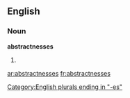 ==English==

===Noun===
'''abstractnesses'''

# {{plural of|[[abstractness]]}}

[[Category:English plurals ending in "-es"]]

[[ar:abstractnesses]]
[[fr:abstractnesses]]